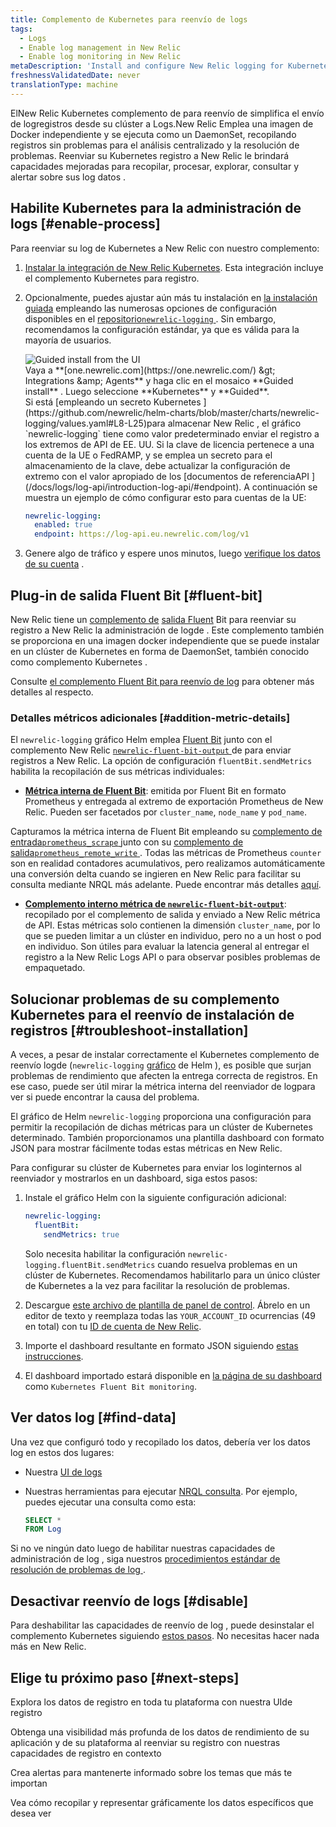 ```yaml
---
title: Complemento de Kubernetes para reenvío de logs
tags:
  - Logs
  - Enable log management in New Relic
  - Enable log monitoring in New Relic
metaDescription: 'Install and configure New Relic logging for Kubernetes, so you can use enhanced log management capabilities.'
freshnessValidatedDate: never
translationType: machine
---
```


ElNew Relic Kubernetes complemento de para reenvío de simplifica el envío de logregistros desde su clúster a Logs.New Relic Emplea una imagen de Docker independiente y se ejecuta como un DaemonSet, recopilando registros sin problemas para el análisis centralizado y la resolución de problemas. Reenviar su Kubernetes registro a New Relic le brindará <InlinePopover type="logs" />capacidades mejoradas para recopilar, procesar, explorar, consultar y alertar sobre sus log datos .

## Habilite Kubernetes para la administración de logs [#enable-process]

Para reenviar su log de Kubernetes a New Relic con nuestro complemento:

1. [Instalar la integración de New Relic Kubernetes](/install/kubernetes). Esta integración incluye el complemento Kubernetes para registro.

2. Opcionalmente, puedes ajustar aún más tu instalación en [la instalación guiada](/install/kubernetes) empleando las numerosas opciones de configuración disponibles en el [repositorio`newrelic-logging` ](https://github.com/newrelic/helm-charts/tree/master/charts/newrelic-logging#configuration). Sin embargo, recomendamos la configuración estándar, ya que es válida para la mayoría de usuarios.

   <img title="Guided install from the UI" alt="Guided install from the UI" src="/images/kubernetes_screenshot-crop_gather-log-data.webp" />

   <figcaption>
     Vaya a <DNT>**[one.newrelic.com](https://one.newrelic.com/) &amp;gt; Integrations &amp;amp; Agents**</DNT> y haga clic en el mosaico <DNT>**Guided install**</DNT> . Luego seleccione <DNT>**Kubernetes**</DNT> y <DNT>**Guided**</DNT>.
   </figcaption>

   <Callout variant="important">
     Si está [empleando un secreto Kubernetes ](https://github.com/newrelic/helm-charts/blob/master/charts/newrelic-logging/values.yaml#L8-L25)para almacenar New Relic <InlinePopover type="licenseKey" />, el gráfico `newrelic-logging` tiene como valor predeterminado enviar el registro a los extremos de API de EE. UU. Si la clave de licencia pertenece a una cuenta de la UE o FedRAMP, y se emplea un secreto para el almacenamiento de la clave, debe actualizar la configuración de extremo con el valor apropiado de los [documentos de referenciaAPI ](/docs/logs/log-api/introduction-log-api/#endpoint). A continuación se muestra un ejemplo de cómo configurar esto para cuentas de la UE:

     ```yml
     newrelic-logging:
       enabled: true
       endpoint: https://log-api.eu.newrelic.com/log/v1
     ```
   </Callout>

3. Genere algo de tráfico y espere unos minutos, luego [verifique los datos de su cuenta](#find-data) .

<InstallFeedback />

## Plug-in de salida Fluent Bit [#fluent-bit]

New Relic tiene un [complemento de](https://fluentbit.io/) [salida Fluent](https://github.com/newrelic/newrelic-fluent-bit-output) Bit para reenviar su registro a New Relic la administración de logde . Este complemento también se proporciona en una imagen docker independiente que se puede instalar en un clúster de Kubernetes en forma de DaemonSet, también conocido como complemento Kubernetes .

Consulte [el complemento Fluent Bit para reenvío de log](/docs/logs/forward-logs/fluent-bit-plugin-log-forwarding) para obtener más detalles al respecto.

### Detalles métricos adicionales [#addition-metric-details]

El `newrelic-logging` gráfico Helm emplea [Fluent Bit](https://fluentbit.io/) junto con el complemento New Relic [`newrelic-fluent-bit-output` ](https://github.com/newrelic/newrelic-fluent-bit-output)de para enviar registros a New Relic. La opción de configuración `fluentBit.sendMetrics` habilita la recopilación de sus métricas individuales:

* **[Métrica interna de Fluent Bit](https://docs.fluentbit.io/manual/administration/monitoring#for-v2-metrics)**: emitida por Fluent Bit en formato Prometheus y entregada al extremo de exportación Prometheus de New Relic. Pueden ser facetados por `cluster_name`, `node_name` y `pod_name`.

Capturamos la métrica interna de Fluent Bit empleando su [complemento de entrada`prometheus_scrape` ](https://docs.fluentbit.io/manual/pipeline/inputs/prometheus-scrape-metrics)junto con su [complemento de salida`prometheus_remote_write` ](https://docs.fluentbit.io/manual/pipeline/outputs/prometheus-remote-write). Todas las métricas de Prometheus `counter` son en realidad contadores acumulativos, pero realizamos automáticamente una conversión delta cuando se ingieren en New Relic para facilitar su consulta mediante NRQL más adelante. Puede encontrar más detalles [aquí](/docs/data-apis/understand-data/metric-data/cumulative-metrics/).

* **[Complemento interno métrica de `newrelic-fluent-bit-output`](https://github.com/newrelic/newrelic-fluent-bit-output?tab=readme-ov-file#troubleshooting-metrics)**: recopilado por el complemento de salida y enviado a New Relic métrica de API. Estas métricas solo contienen la dimensión `cluster_name`, por lo que se pueden limitar a un clúster en individuo, pero no a un host o pod en individuo. Son útiles para evaluar la latencia general al entregar el registro a la New Relic Logs API o para observar posibles problemas de empaquetado.

## Solucionar problemas de su complemento Kubernetes para el reenvío de instalación de registros [#troubleshoot-installation]

A veces, a pesar de instalar correctamente el Kubernetes complemento de reenvío logde (`newrelic-logging` [gráfico](https://github.com/newrelic/helm-charts/blob/master/charts/newrelic-logging) de Helm ), es posible que surjan problemas de rendimiento que afecten la entrega correcta de registros. En ese caso, puede ser útil mirar la métrica interna del reenviador de logpara ver si puede encontrar la causa del problema.

El gráfico de Helm `newrelic-logging` proporciona una configuración para permitir la recopilación de dichas métricas para un clúster de Kubernetes determinado. También proporcionamos una plantilla dashboard con formato JSON para mostrar fácilmente todas estas métricas en New Relic.

Para configurar su clúster de Kubernetes para enviar los loginternos al reenviador y mostrarlos en un dashboard, siga estos pasos:

1. Instale el gráfico Helm con la siguiente configuración adicional:

   ```yml
   newrelic-logging:
     fluentBit:
       sendMetrics: true
   ```

   Solo necesita habilitar la configuración `newrelic-logging.fluentBit.sendMetrics` cuando resuelva problemas en un clúster de Kubernetes. Recomendamos habilitarlo para un único clúster de Kubernetes a la vez para facilitar la resolución de problemas.

2. Descargue [este archivo de plantilla de panel de control](https://raw.githubusercontent.com/newrelic/helm-charts/master/charts/newrelic-logging/fluent-bit-and-plugin-metrics-dashboard-template.json). Ábrelo en un editor de texto y reemplaza todas las `YOUR_ACCOUNT_ID` ocurrencias (49 en total) con tu [ID de cuenta de New Relic](/docs/accounts/accounts-billing/account-structure/account-id/).

3. Importe el dashboard resultante en formato JSON siguiendo [estas instrucciones](/docs/query-your-data/explore-query-data/dashboards/dashboards-charts-import-export-data/#import-json).

4. El dashboard importado estará disponible en [la página de su dashboard](https://one.newrelic.com/dashboards) como `Kubernetes Fluent Bit monitoring`.

## Ver datos log [#find-data]

Una vez que configuró todo y recopilado los datos, debería ver los datos log en estos dos lugares:

* Nuestra [UI de logs](https://one.newrelic.com/launcher/logger.log-launcher)

* Nuestras herramientas para ejecutar [NRQL consulta](/docs/query-your-data/explore-query-data/query-builder/use-advanced-nrql-mode-query-data/). Por ejemplo, puedes ejecutar una consulta como esta:

  ```sql
  SELECT *
  FROM Log
  ```

Si no ve ningún dato luego de habilitar nuestras capacidades de administración de log , siga nuestros [procedimientos estándar de resolución de problemas de log ](/docs/logs/troubleshooting/no-log-data-appears-ui/).

## Desactivar reenvío de logs [#disable]

Para deshabilitar las capacidades de reenvío de log , puede desinstalar el complemento Kubernetes siguiendo [estos pasos](/docs/kubernetes-pixie/kubernetes-integration/uninstall-kubernetes/). No necesitas hacer nada más en New Relic.

## Elige tu próximo paso [#next-steps]

<DocTiles>
  <DocTile title="Logs UI" path="/docs/logs/ui-data/use-logs-ui/">Explora los datos de registro en toda tu plataforma con nuestra UIde registro</DocTile>

  <DocTile title="Logs in context" path="/docs/logs/logs-context/logs-in-context/">Obtenga una visibilidad más profunda de los datos de rendimiento de su aplicación y de su plataforma al reenviar su registro con nuestras capacidades de registro en contexto</DocTile>

  <DocTile title="Alerts" path="/docs/alerts/overview/">Crea alertas para mantenerte informado sobre los temas que más te importan</DocTile>

  <DocTile title="Create dashboards" path="/docs/query-your-data/explore-query-data/dashboards/introduction-dashboards/">Vea cómo recopilar y representar gráficamente los datos específicos que desea ver</DocTile>
</DocTiles>